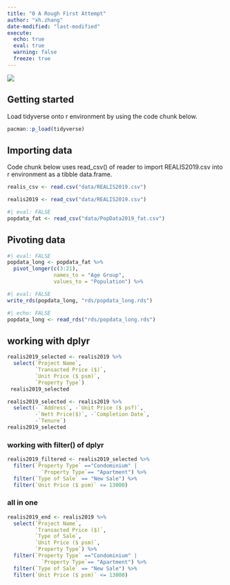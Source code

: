 ```yaml
---
title: "0 A Rough First Attempt"
author: "xh.zhang"
date-modified: "last-modified"
execute:
  echo: true
  eval: true
  warning: false
  freeze: true
---
```


![](images/clipboard-3277243079.png)

## Getting started

Load tidyverse onto r environment by using the code chunk below.

```r
pacman::p_load(tidyverse)
```

## Importing data

Code chunk below uses read_csv() of reader to import REALIS2019.csv into r environment as a tibble data.frame.

```r
realis_csv <- read.csv("data/REALIS2019.csv")
```

```r
realis2019 <- read_csv("data/REALIS2019.csv")
```

```r
#| eval: FALSE
popdata_fat <- read_csv("data/PopData2019_fat.csv")
```

## Pivoting data

```r
#| eval: FALSE
popdata_long <- popdata_fat %>%
  pivot_longer(c(3:21),
               names_to = "Age Group",
               values_to = "Population") %>%

```

```r
#| eval: FALSE
write_rds(popdata_long, "rds/popdata_long.rds")
```

```r
#| echo: FALSE
popdata_long <- read_rds("rds/popdata_long.rds")
```

## working with dplyr

```r
realis2019_selected <- realis2019 %>%
  select(`Project Name`,
         `Transacted Price ($)`,
         `Unit Price ($ psm)`,
         `Property Type`)
 realis2019_selected
```

```r
realis2019_selected <- realis2019 %>%
  select(- `Address`, -`Unit Price ($ psf)`, 
         -`Nett Price($)`, -`Completion Date`, 
         -`Tenure`)
realis2019_selected
```

### working with filter() of dplyr

```r
realis2019_filtered <- realis2019_selected %>%
  filter(`Property Type` =="Condominium" |
           `Property Type`== "Apartment") %>%
  filter(`Type of Sale` == "New Sale") %>%
  filter(`Unit Price ($ psm)` <= 13000)
```

### all in one

```r
realis2019_end <- realis2019 %>%
  select(`Project Name`,
         `Transacted Price ($)`,
         `Type of Sale`,
         `Unit Price ($ psm)`,
         `Property Type`) %>%
  filter(`Property Type` =="Condominium" |
           `Property Type`== "Apartment") %>%
  filter(`Type of Sale` == "New Sale") %>%
  filter(`Unit Price ($ psm)` <= 13000)
```
